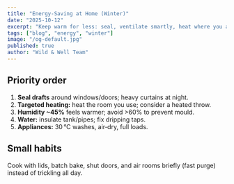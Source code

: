 ```yaml
---
title: "Energy‑Saving at Home (Winter)"
date: "2025-10-12"
excerpt: "Keep warm for less: seal, ventilate smartly, heat where you are, and use humidity to feel warmer."
tags: ["blog", "energy", "winter"]
image: "/og-default.jpg"
published: true
author: "Wild & Well Team"
---
```


## Priority order
1) **Seal drafts** around windows/doors; heavy curtains at night.  
2) **Targeted heating:** heat the room you use; consider a heated throw.  
3) **Humidity ~45%** feels warmer; avoid >60% to prevent mould.  
4) **Water:** insulate tank/pipes; fix dripping taps.  
5) **Appliances:** 30 °C washes, air‑dry, full loads.

## Small habits
Cook with lids, batch bake, shut doors, and air rooms briefly (fast purge) instead of trickling all day.
